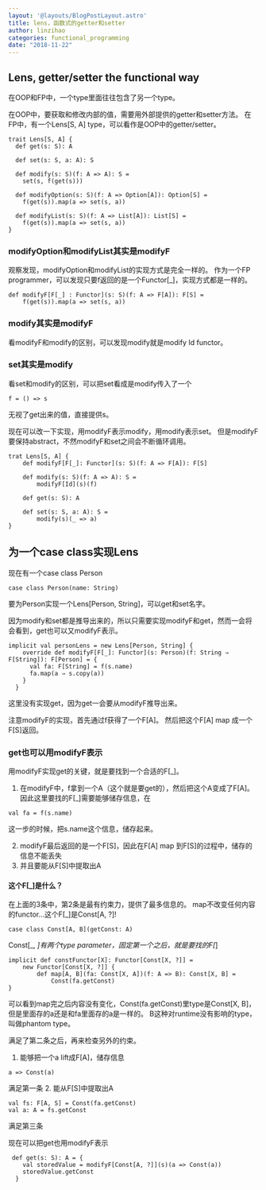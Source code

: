 ```yaml
---
layout: '@layouts/BlogPostLayout.astro'
title: lens，函数式的getter和setter
author: linzihao
categories: functional_programming
date: "2018-11-22"
---
```


## Lens, getter/setter the functional way ##
在OOP和FP中，一个type里面往往包含了另一个type。

在OOP中，要获取和修改内部的值，需要用外部提供的getter和setter方法。
在FP中，有一个Lens[S, A] type，可以看作是OOP中的getter/setter。
```
trait Lens[S, A] {
  def get(s: S): A

  def set(s: S, a: A): S

  def modify(s: S)(f: A => A): S =
    set(s, f(get(s)))

  def modifyOption(s: S)(f: A => Option[A]): Option[S] =
    f(get(s)).map(a => set(s, a))

  def modifyList(s: S)(f: A => List[A]): List[S] =
    f(get(s)).map(a => set(s, a))
}
```

### modifyOption和modifyList其实是modifyF ###
观察发现，modifyOption和modifyList的实现方式是完全一样的。
作为一个FP programmer，可以发现只要f返回的是一个Functor[_]，实现方式都是一样的。
```
def modifyF[F[_] : Functor](s: S)(f: A => F[A]): F[S] =
    f(get(s)).map(a => set(s, a))
```
### modify其实是modifyF ###
看modifyF和modify的区别，可以发现modify就是modify Id functor。

### set其实是modify ###
看set和modify的区别，可以把set看成是modify传入了一个
```
f = () => s
```
无视了get出来的值，直接提供s。

现在可以改一下实现，用modifyF表示modify，用modify表示set。
但是modifyF要保持abstract，不然modifyF和set之间会不断循环调用。
```
trat Lens[S, A] {
	def modifyF[F[_]: Functor](s: S)(f: A => F[A]): F[S]

	def modify(s: S)(f: A => A): S =
		modifyF[Id](s)(f)

	def get(s: S): A
	
	def set(s: S, a: A): S = 
		modify(s)(_ => a)
}
```

## 为一个case class实现Lens ##
现在有一个case class Person
```
case class Person(name: String)
```
要为Person实现一个Lens[Person, String]，可以get和set名字。

因为modify和set都是推导出来的，所以只需要实现modifyF和get，然而一会将会看到，get也可以又modifyF表示。
```
implicit val personLens = new Lens[Person, String] {
    override def modifyF[F[_]: Functor](s: Person)(f: String ⇒ F[String]): F[Person] = {
      val fa: F[String] = f(s.name)
      fa.map(a ⇒ s.copy(a))
    }
  }
```
这里没有实现get，因为get一会要从modifyF推导出来。

注意modifyF的实现，首先通过f获得了一个F[A]。
然后把这个F[A] map 成一个F[S]返回。

### get也可以用modifyF表示 ###
用modifyF实现get的关键，就是要找到一个合适的F[_]。

1. 在modifyF中，f拿到一个A（这个就是要get的），然后把这个A变成了F[A]。
因此这里要找的F[_]需要能够储存信息，在
```
val fa = f(s.name)
```
这一步的时候，把s.name这个信息，储存起来。

2. modifyF最后返回的是一个F[S]，因此在F[A] map 到F[S]的过程中，储存的信息不能丢失
3. 并且要能从F[S]中提取出A

#### 这个F[_]是什么？ ####
在上面的3条中，第2条是最有约束力，提供了最多信息的。
map不改变任何内容的functor...这个F[_]是Const[A, ?]!
```
case class Const[A, B](getConst: A)
```
Const[_, _]有两个type parameter，固定第一个之后，就是要找的F[_]
```
implicit def constFunctor[X]: Functor[Const[X, ?]] = 
	new Functor[Const[X, ?]] {
		def map[A, B](fa: Const[X, A])(f: A => B): Const[X, B] = 
			Const(fa.getConst)
}
```
可以看到map完之后内容没有变化，Const(fa.getConst)里type是Const[X, B]，但是里面存的a还是和fa里面存的a是一样的。
B这种对runtime没有影响的type，叫做phantom type。

满足了第二条之后，再来检查另外的约束。
1. 能够把一个a lift成F[A]，储存信息
```
a => Const(a)
```
满足第一条
2. 能从F[S]中提取出A
```
val fs: F[A, S] = Const(fa.getConst)
val a: A = fs.getConst
```
满足第三条


现在可以把get也用modifyF表示
```
 def get(s: S): A = {
    val storedValue = modifyF[Const[A, ?]](s)(a => Const(a))
    storedValue.getConst
  }
```
